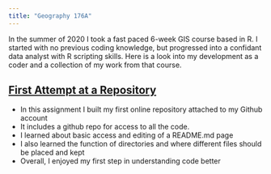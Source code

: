 ```yaml
---
title: "Geography 176A"
---
```


In the summer of 2020 I took a fast paced 6-week GIS course based in R. I started with no previous coding knowledge, but progressed into a confidant data analyst with R scripting skills. Here is a look into my development as a coder and a collection of my work from that course.


## [First Attempt at a Repository](https://github.com/Wes-Noble/hello-world)

- In this assignment I built my first online repository attached to my Github account
- It includes a github repo for access to all the code.
- I learned about basic access and editing of a README.md page
- I also learned the function of directories and where different files should be placed and kept
- Overall, I enjoyed my first step in understanding code better


<i class="fas fa-home"></i>


